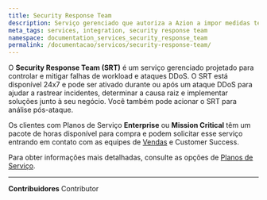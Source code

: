 ```yaml
---
title: Security Response Team
description: Serviço gerenciado que autoriza a Azion a impor medidas técnicas disponíveis na plataforma da Azion para controlar ou mitigar ataques DDoS, mesmo que tais medidas possam resultar em uma degradação do desempenho.
meta_tags: services, integration, security response team
namespace: documentation_services_security_response_team
permalink: /documentacao/servicos/security-response-team/
---
```


O **Security Response Team (SRT)** é um serviço gerenciado projetado para controlar e mitigar falhas de workload e ataques DDoS. O SRT está disponível 24x7 e pode ser ativado durante ou após um ataque DDoS para ajudar a rastrear incidentes, determinar a causa raiz e implementar soluções junto à seu negócio. Você também pode acionar o SRT para análise pós-ataque.

Os clientes com Planos de Serviço **Enterprise** ou **Mission Critical** têm um pacote de horas disponível para compra e podem solicitar esse serviço entrando em contato com as equipes de [Vendas](https://www.azion.com/pt-br/contate-vendas/) e Customer Success.

Para obter informações mais detalhadas, consulte as opções de [Planos de Serviço](https://www.azion.com/pt-br/servicos-profissionais/).



---


**Contribuidores** <ContributorList>Contributor</ContributorList>
